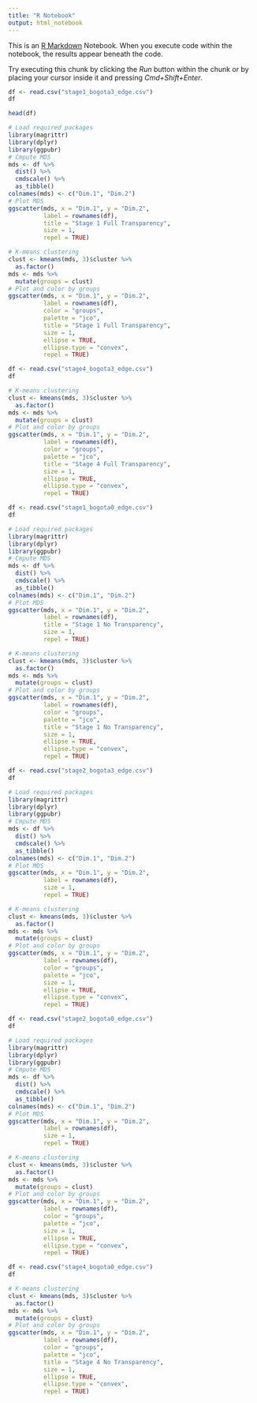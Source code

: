 ```yaml
---
title: "R Notebook"
output: html_notebook
---
```


This is an [R Markdown](http://rmarkdown.rstudio.com) Notebook. When you execute code within the notebook, the results appear beneath the code. 

Try executing this chunk by clicking the *Run* button within the chunk or by placing your cursor inside it and pressing *Cmd+Shift+Enter*. 

```r
df <- read.csv("stage1_bogota3_edge.csv")
df
```

```r
head(df)
```

```r
# Load required packages
library(magrittr)
library(dplyr)
library(ggpubr)
# Cmpute MDS
mds <- df %>%
  dist() %>%          
  cmdscale() %>%
  as_tibble()
colnames(mds) <- c("Dim.1", "Dim.2")
# Plot MDS
ggscatter(mds, x = "Dim.1", y = "Dim.2", 
          label = rownames(df),
          title = "Stage 1 Full Transparency", 
          size = 1,
          repel = TRUE)
```

```r
# K-means clustering
clust <- kmeans(mds, 3)$cluster %>%
  as.factor()
mds <- mds %>%
  mutate(groups = clust)
# Plot and color by groups
ggscatter(mds, x = "Dim.1", y = "Dim.2", 
          label = rownames(df),
          color = "groups",
          palette = "jco",
          title = "Stage 1 Full Transparency", 
          size = 1, 
          ellipse = TRUE,
          ellipse.type = "convex",
          repel = TRUE)
```

```r
df <- read.csv("stage4_bogota3_edge.csv")
df
```

```r
# K-means clustering
clust <- kmeans(mds, 3)$cluster %>%
  as.factor()
mds <- mds %>%
  mutate(groups = clust)
# Plot and color by groups
ggscatter(mds, x = "Dim.1", y = "Dim.2", 
          label = rownames(df),
          color = "groups",
          palette = "jco",
          title = "Stage 4 Full Transparency", 
          size = 1, 
          ellipse = TRUE,
          ellipse.type = "convex",
          repel = TRUE)
```


```r
df <- read.csv("stage1_bogota0_edge.csv")
df
```

```r
# Load required packages
library(magrittr)
library(dplyr)
library(ggpubr)
# Cmpute MDS
mds <- df %>%
  dist() %>%          
  cmdscale() %>%
  as_tibble()
colnames(mds) <- c("Dim.1", "Dim.2")
# Plot MDS
ggscatter(mds, x = "Dim.1", y = "Dim.2", 
          label = rownames(df),
          title = "Stage 1 No Transparency", 
          size = 1,
          repel = TRUE)
```

```r
# K-means clustering
clust <- kmeans(mds, 3)$cluster %>%
  as.factor()
mds <- mds %>%
  mutate(groups = clust)
# Plot and color by groups
ggscatter(mds, x = "Dim.1", y = "Dim.2", 
          label = rownames(df),
          color = "groups",
          palette = "jco",
          title = "Stage 1 No Transparency", 
          size = 1, 
          ellipse = TRUE,
          ellipse.type = "convex",
          repel = TRUE)
```

```r
df <- read.csv("stage2_bogota3_edge.csv")
df

```

```r
# Load required packages
library(magrittr)
library(dplyr)
library(ggpubr)
# Cmpute MDS
mds <- df %>%
  dist() %>%          
  cmdscale() %>%
  as_tibble()
colnames(mds) <- c("Dim.1", "Dim.2")
# Plot MDS
ggscatter(mds, x = "Dim.1", y = "Dim.2", 
          label = rownames(df),
          size = 1,
          repel = TRUE)
```

```r
# K-means clustering
clust <- kmeans(mds, 3)$cluster %>%
  as.factor()
mds <- mds %>%
  mutate(groups = clust)
# Plot and color by groups
ggscatter(mds, x = "Dim.1", y = "Dim.2", 
          label = rownames(df),
          color = "groups",
          palette = "jco",
          size = 1, 
          ellipse = TRUE,
          ellipse.type = "convex",
          repel = TRUE)
```
```r
df <- read.csv("stage2_bogota0_edge.csv")
df
```

```r
# Load required packages
library(magrittr)
library(dplyr)
library(ggpubr)
# Cmpute MDS
mds <- df %>%
  dist() %>%          
  cmdscale() %>%
  as_tibble()
colnames(mds) <- c("Dim.1", "Dim.2")
# Plot MDS
ggscatter(mds, x = "Dim.1", y = "Dim.2", 
          label = rownames(df),
          size = 1,
          repel = TRUE)
```

```r
# K-means clustering
clust <- kmeans(mds, 3)$cluster %>%
  as.factor()
mds <- mds %>%
  mutate(groups = clust)
# Plot and color by groups
ggscatter(mds, x = "Dim.1", y = "Dim.2", 
          label = rownames(df),
          color = "groups",
          palette = "jco",
          size = 1, 
          ellipse = TRUE,
          ellipse.type = "convex",
          repel = TRUE)
```

```r
df <- read.csv("stage4_bogota0_edge.csv")
df
```

```r
# K-means clustering
clust <- kmeans(mds, 3)$cluster %>%
  as.factor()
mds <- mds %>%
  mutate(groups = clust)
# Plot and color by groups
ggscatter(mds, x = "Dim.1", y = "Dim.2", 
          label = rownames(df),
          color = "groups",
          palette = "jco",
          title = "Stage 4 No Transparency", 
          size = 1, 
          ellipse = TRUE,
          ellipse.type = "convex",
          repel = TRUE)
```

